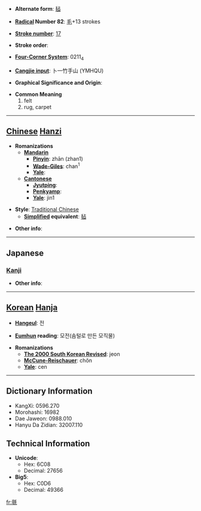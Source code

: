 * '''Alternate form''': [[毡]]

* '''[[Wiktionary:Chinese radical index| Radical]] Number 82''': [[Wiktionary:Chinese radical index 毛|毛]]+13 strokes

* '''[[Wiktionary:Chinese total strokes index|Stroke number]]''': [[Wiktionary:Chinese total strokes index 17|17]]

* '''Stroke order''': 

* '''[[Wiktionary:Chinese four corner index|Four-Corner System]]''': 0211<sub>4</sub>

* '''[[Wiktionary:Chinese Cangjie index|Cangjie input]]''': 卜一竹手山 (YMHQU)

* '''Graphical Significance and Origin''': 

* '''Common Meaning'''
*#felt
*# rug, carpet


----

== [[Chinese]] [[Hanzi]] ==

* '''Romanizations'''
** '''[[Mandarin]]'''
*** '''[[Pinyin]]''': zhān (zhan1)
*** '''[[Wade-Giles]]''': chan<sup>1</sup>
*** '''[[Yale]]''': 
** '''[[Cantonese]]'''
*** '''[[Jyutping]]''':
*** '''[[Penkyamp]]''': 
*** '''[[Yale]]''': jin1

* '''Style''': [[Traditional Chinese]] 
** '''[[Simplified Chinese|Simplified]] equivalent''': [[毡]]

* '''Other info''': 

----

==Japanese==
===[[Kanji]]===
{{kanji|on readings=[[せん]] (sen)
|kun readings=[[もうせん]] (mousen)
}}

* '''Other info''':  

----

== [[Korean]] [[Hanja]] ==

* '''[[Hangeul]]''': 전

* '''[[Eumhun]] reading''': 모전(솜털로 만든 모직물)

* '''Romanizations'''
** '''[[The 2000 South Korean Revised Romanization|The 2000 South Korean Revised]]''': jeon
** '''[[McCune-Reischauer]]''': chŏn
** '''[[Yale]]''': cen

----

== Dictionary Information ==

* KangXi: 0596.270
* Morohashi: 16982
* Dae Jaweon: 0988.010
* Hanyu Da Zidian: 32007.110

== Technical Information ==

* '''Unicode''':
** Hex: 6C08
** Decimal: 27656
* '''Big5''':
** Hex: C0D6
** Decimal: 49366

[[fr:氈]]